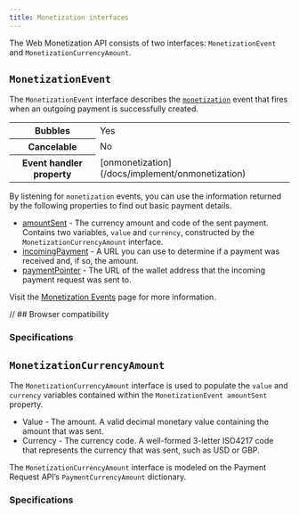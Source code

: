 ```yaml
---
title: Monetization interfaces
---
```



The Web Monetization API consists of two interfaces: `MonetizationEvent` and `MonetizationCurrencyAmount`.

## `MonetizationEvent`

The `MonetizationEvent` interface describes the [`monetization`](/docs/implement/events) event that fires when an outgoing payment is successfully created.  

<table>
  <tr>
    <th>Bubbles</th>
    <td>Yes</td>
  </tr>
  <tr>
    <th>Cancelable</th>
    <td>No</td>
  </tr>
  <tr>
    <th>Event handler property</th>
    <td>[onmonetization](/docs/implement/onmonetization)</td>
  </tr>
</table>

By listening for `monetization` events, you can use the information returned by the following properties to find out basic payment details.

* [amountSent](/docs/implement/events#amountsent) - The currency amount and code of the sent payment. Contains two variables, `value` and `currency`, constructed by the `MonetizationCurrencyAmount` interface.
* [incomingPayment](/docs/implement/events#incomingpayment) - A URL you can use to determine if a payment was received and, if so, the amount.
* [paymentPointer](/docs/implement/events#paymentpointer) - The URL of the wallet address that the incoming payment request was sent to.

Visit the [Monetization Events](/docs/implement/events) page for more information.

<Hidden>

// ## Browser compatibility

<BrowserCompat json={data} />

</Hidden>

### Specifications

<Specification anchor='monetizationevent-interface' />

## `MonetizationCurrencyAmount`

The `MonetizationCurrencyAmount` interface is used to populate the `value` and `currency` variables contained within the `MonetizationEvent amountSent` property.

* Value - The amount. A valid decimal monetary value containing the amount that was sent.
* Currency - The currency code. A well-formed 3-letter ISO4217 code that represents the currency that was sent, such as USD or GBP.

The `MonetizationCurrencyAmount` interface is modeled on the Payment Request API’s <LinkOut href="https://www.w3.org/TR/payment-request/#paymentcurrencyamount-dictionary">`PaymentCurrencyAmount`</LinkOut> dictionary.

### Specifications

<Specification anchor='monetizationcurrencyamount-interface' />